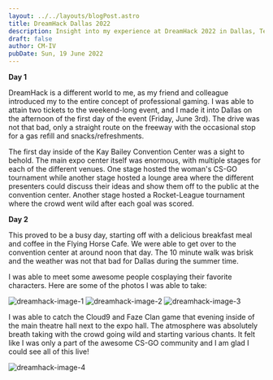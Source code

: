 ```yaml
---
layout: ../../layouts/blogPost.astro
title: DreamHack Dallas 2022
description: Insight into my experience at DreamHack 2022 in Dallas, Texas.
draft: false
author: CM-IV
pubDate: Sun, 19 June 2022
---
```


**Day 1**

DreamHack is a different world to me, as my friend and colleague introduced my to the entire concept of  professional gaming.  I was able to attain two tickets to the weekend-long event, and I made it into Dallas on the afternoon of the first day of the event (Friday, June 3rd).  The drive was not that bad, only a straight route on the freeway with the occasional stop for a gas refill and snacks/refreshments.

The first day inside of the Kay Bailey Convention Center was a sight to behold.  The main expo center itself was enormous, with multiple stages for each of the different venues.  One stage hosted the woman's CS-GO tournament while another stage hosted a lounge area where the different presenters could discuss their ideas and show them off to the public at the convention center.  Another stage hosted a Rocket-League tournament where the crowd went wild after each goal was scored.

**Day 2**

This proved to be a busy day, starting off with a delicious breakfast meal and coffee in the Flying Horse Cafe.  We were able to get over to the convention center at around noon that day.  The 10 minute walk was brisk and the weather was not that bad for Dallas during the summer time.

I was able to meet some awesome people cosplaying their favorite characters.  Here are some of the photos I was able to take:

<img class="image" alt="dreamhack-image-1" src="https://ik.imagekit.io/xbkhabiqcy9/img/IMG_20220604_171802-min_CiPPtFfF-.webp?ik-sdk-version=javascript-1.4.3&updatedAt=1655666395031" width={860} height={392} alt="Cosplayer photo 1" />

<img class="image" alt="dreamhack-image-2" src="https://ik.imagekit.io/xbkhabiqcy9/img/IMG_20220604_151127-min_ihEIeeubQ.webp?ik-sdk-version=javascript-1.4.3&updatedAt=1655666395259" width={860} height={392} alt="Cosplayer photo 2" />

<img class="image" alt="dreamhack-image-3" src="https://ik.imagekit.io/xbkhabiqcy9/img/IMG_20220604_142939-min_Pg4oALlEU.webp?ik-sdk-version=javascript-1.4.3&updatedAt=1655666395428" width={860} height={392} alt="Cosplayer photo 3" />

I was able to catch the Cloud9 and Faze Clan game that evening inside of the main theatre hall next to the expo hall.  The atmosphere was absolutely breath taking with the crowd going wild and starting various chants.  It felt like I was only a part of the awesome CS-GO community and I am glad I could see all of this live!

<img class="image" alt="dreamhack-image-4" src="https://ik.imagekit.io/xbkhabiqcy9/img/IMG_20220603_183524-min_cXkBJOO3u.webp?ik-sdk-version=javascript-1.4.3&updatedAt=1655666395461" width={860} height={392} alt="CSGO theatre image" />